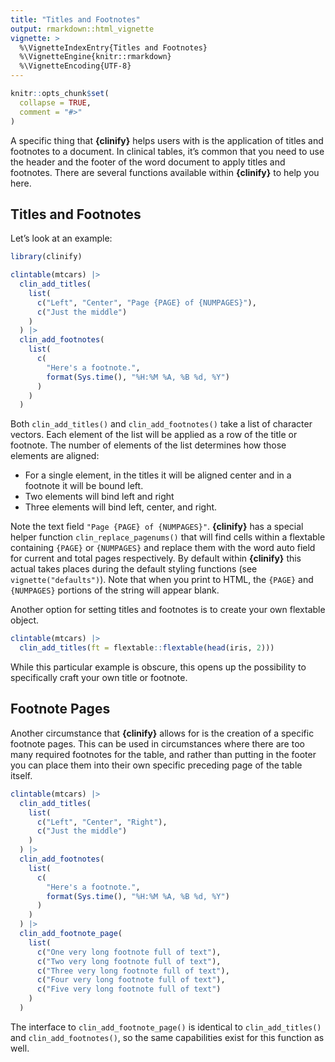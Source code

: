 ```yaml
---
title: "Titles and Footnotes"
output: rmarkdown::html_vignette
vignette: >
  %\VignetteIndexEntry{Titles and Footnotes}
  %\VignetteEngine{knitr::rmarkdown}
  %\VignetteEncoding{UTF-8}
---
```


```r
knitr::opts_chunk$set(
  collapse = TRUE,
  comment = "#>"
)
```

A specific thing that **{clinify}** helps users with is the application of titles and footnotes to a document. In clinical tables, it's common that you need to use the header and the footer of the word document to apply titles and footnotes. There are several functions available within **{clinify}** to help you here. 

## Titles and Footnotes

Let's look at an example:

```r
library(clinify)

clintable(mtcars) |>
  clin_add_titles(
    list(
      c("Left", "Center", "Page {PAGE} of {NUMPAGES}"),
      c("Just the middle")
    )
  ) |>
  clin_add_footnotes(
    list(
      c(
        "Here's a footnote.",
        format(Sys.time(), "%H:%M %A, %B %d, %Y")
      )
    )
  )
```

Both `clin_add_titles()` and `clin_add_footnotes()` take a list of character vectors. Each element of the list will be applied as a row of the title or footnote. The number of elements of the list determines how those elements are aligned:

- For a single element, in the titles it will be aligned center and in a footnote it will be bound left.
- Two elements will bind left and right
- Three elements will bind left, center, and right.

Note the text field `"Page {PAGE} of {NUMPAGES}"`. **{clinify}** has a special helper function `clin_replace_pagenums()` that will find cells within a flextable containing `{PAGE}` or `{NUMPAGES}` and replace them with the word auto field for current and total pages respectively. By default within **{clinify}** this actual takes places during the default styling functions (see `vignette("defaults")`). Note that when you print to HTML, the `{PAGE}` and `{NUMPAGES}` portions of the string will appear blank.

Another option for setting titles and footnotes is to create your own flextable object.

```r
clintable(mtcars) |>
  clin_add_titles(ft = flextable::flextable(head(iris, 2)))
```

While this particular example is obscure, this opens up the possibility to specifically craft your own title or footnote.

## Footnote Pages

Another circumstance that **{clinify}** allows for is the creation of a specific footnote pages. This can be used in circumstances where there are too many required footnotes for the table, and rather than putting in the footer you can place them into their own specific preceding page of the table itself.

```r
clintable(mtcars) |>
  clin_add_titles(
    list(
      c("Left", "Center", "Right"),
      c("Just the middle")
    )
  ) |>
  clin_add_footnotes(
    list(
      c(
        "Here's a footnote.",
        format(Sys.time(), "%H:%M %A, %B %d, %Y")
      )
    )
  ) |>
  clin_add_footnote_page(
    list(
      c("One very long footnote full of text"),
      c("Two very long footnote full of text"),
      c("Three very long footnote full of text"),
      c("Four very long footnote full of text"),
      c("Five very long footnote full of text")
    )
  )
```

The interface to `clin_add_footnote_page()` is identical to `clin_add_titles()` and `clin_add_footnotes()`, so the same capabilities exist for this function as well. 
